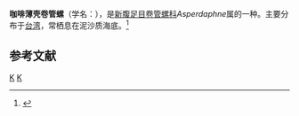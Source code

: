 {{Speciesbox
| taxon = Asperdaphne subzonata
| binomial_authority = (E. A. Smith, 1897)
}}
'''咖啡薄壳卷管螺'''（学名：''{{lang|la|Asperdaphne subzonata}}''），是[[新腹足目|新腹足目]][[卷管螺科|卷管螺科]]''Asperdaphne''属的一种。主要分布于[[台湾|台湾]]，常栖息在泥沙质海底。<ref>{{cite web|url=http://shell.sinica.edu.tw/chinese/shellbase_detail.php?science_no=1499|title=国际贝库：咖啡薄壳卷管螺|publisher=台湾贝类资料库|accessdate=2009-08-11|archive-date=2016-03-04|archive-url=https://web.archive.org/web/20160304090743/http://shell.sinica.edu.tw/chinese/shellbase_detail.php?science_no=1499|dead-url=no}}</ref>

== 参考文献 ==
{{reflist}}
{{Taxonbar|from=Q1057184}}

[[Category:捲管螺科|K]]
[[Category:_1897年描述的动物|K]]